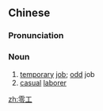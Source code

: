 ==Chinese==
{{zh-forms}}

===Pronunciation===
{{zh-pron
|m=línggōng
|cat=n
}}

===Noun===
{{zh-noun}}

# [[temporary]] [[job]]; [[odd]] job
# [[casual]] [[laborer]]

[[zh:零工]]